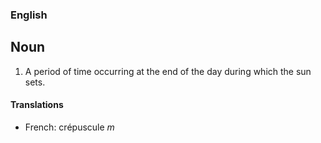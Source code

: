 ===English===
==Noun==
# A period of time occurring at the end of the day during which the sun sets.
====Translations====
*French: crépuscule ''m''